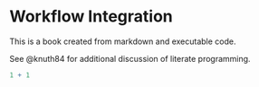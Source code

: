 # Workflow Integration

This is a book created from markdown and executable code.

See @knuth84 for additional discussion of literate programming.

```r
1 + 1
```
